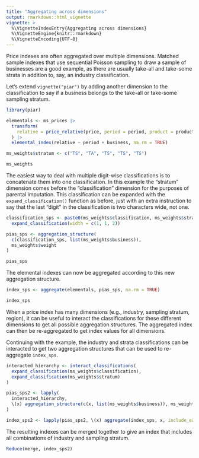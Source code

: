 ```yaml
---
title: "Aggregating across dimensions"
output: rmarkdown::html_vignette
vignette: >
  %\VignetteIndexEntry{Aggregating across dimensions}
  %\VignetteEngine{knitr::rmarkdown}
  %\VignetteEncoding{UTF-8}
---
```


Price indexes are often aggregated over multiple dimensions. Matched
sample indexes that use sequential Poisson sampling to draw a sample of
businesses are a good example, as there are usually take-all and
take-some strata in addition to, say, an industry classification.

Let's extend `vignette("piar")` by adding another dimension to the
classification to say if a business belongs to the take-all or take-some
sampling stratum.

```r
library(piar)

elementals <- ms_prices |>
  transform(
    relative = price_relative(price, period = period, product = product)
  ) |>
  elemental_index(relative ~ period + business, na.rm = TRUE)
```

```r
ms_weights$stratum <- c("TS", "TA", "TS", "TS", "TS")

ms_weights
```

The easiest way to deal with multiple digit-wise classifications is to
concatenate them into one classification. In this example the "stratum"
dimension comes before the "classification" dimension for the purposes
of parental imputation. This classification can be expanded with the
`expand_classification()` function as before, just with an extra
instruction to say that the last "digit" in the classification is two
characters wide, not one.

```r
classification_sps <- paste0(ms_weights$classification, ms_weights$stratum) |>
  expand_classification(width = c(1, 1, 2))

pias_sps <- aggregation_structure(
  c(classification_sps, list(ms_weights$business)),
  ms_weights$weight
)

pias_sps
```

The elemental indexes can now be aggregated according to this new
aggregation structure.

```r
index_sps <- aggregate(elementals, pias_sps, na.rm = TRUE)

index_sps
```

When a price index has many dimensions (e.g., industry, sampling
stratum, region), it can be useful to interact the classifications for
these different dimensions to get all possible aggregation structures.
The aggregated index can then be re-aggregated to get index values for
all dimensions.

Continuing with the example, the industry and strata classifications can
be interacted to get two aggregation structures that can be used to
re-aggregate `index_sps`.

```r
interacted_hierarchy <- interact_classifications(
  expand_classification(ms_weights$classification),
  expand_classification(ms_weights$stratum)
)

pias_sps2 <- lapply(
  interacted_hierarchy,
  \(x) aggregation_structure(c(x, list(ms_weights$business)), ms_weights$weight)
)

index_sps2 <- lapply(pias_sps2, \(x) aggregate(index_sps, x, include_ea = FALSE))
```

The resulting indexes can be merged together to give an index that
includes all combinations of industry and sampling stratum.

```r
Reduce(merge, index_sps2)
```
